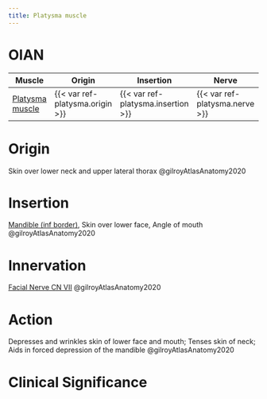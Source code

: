 ```yaml
---
title: Platysma muscle
---
```


# OIAN

| Muscle  | Origin | Insertion | Nerve | Action |
|------|--------|-------|----------|--------|
| [Platysma muscle]({{< var ref-platysma.path >}}) | {{< var ref-platysma.origin >}} | {{< var ref-platysma.insertion >}} | {{< var ref-platysma.nerve >}} | {{< var ref-platysma.action >}} |

# Origin
Skin over lower neck and upper lateral thorax @gilroyAtlasAnatomy2020

# Insertion
[Mandible (inf border)]({{< var ref-mandible-bone.path >}}), Skin over lower face, Angle of mouth @gilroyAtlasAnatomy2020

# Innervation

[Facial Nerve CN VII]({{< var ref-cn7.path >}}) @gilroyAtlasAnatomy2020

# Action
Depresses and wrinkles skin of lower face and mouth; Tenses skin of neck; Aids in forced depression of the mandible @gilroyAtlasAnatomy2020

# Clinical Significance